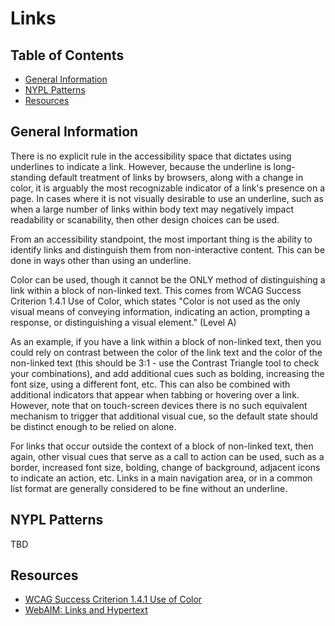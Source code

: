 
<Meta title="Accessibility Guide/Links" />

# Links

## Table of Contents

- [General Information](#general-information)
- [NYPL Patterns](#nypl-patterns)
- [Resources](#resources)

## General Information

There is no explicit rule in the accessibility space that dictates using
underlines to indicate a link. However, because the underline is long-standing
default treatment of links by browsers, along with a change in color, it is
arguably the most recognizable indicator of a link's presence on a page. In
cases where it is not visually desirable to use an underline, such as when a
large number of links within body text may negatively impact readability or
scanability, then other design choices can be used.

From an accessibility standpoint, the most important thing is the ability to
identify links and distinguish them from non-interactive content. This can be
done in ways other than using an underline.

Color can be used, though it cannot be the ONLY method of distinguishing a link
within a block of non-linked text. This comes from WCAG Success Criterion 1.4.1
Use of Color, which states "Color is not used as the only visual means of
conveying information, indicating an action, prompting a response, or
distinguishing a visual element." (Level A)

As an example, if you have a link within a block of non-linked text, then you
could rely on contrast between the color of the link text and the color of the
non-linked text (this should be 3:1 - use the Contrast Triangle tool to check
your combinations), and add additional cues such as bolding, increasing the font
size, using a different font, etc. This can also be combined with additional
indicators that appear when tabbing or hovering over a link. However, note that
on touch-screen devices there is no such equivalent mechanism to trigger that
additional visual cue, so the default state should be distinct enough to be
relied on alone.

For links that occur outside the context of a block of non-linked text, then
again, other visual cues that serve as a call to action can be used, such as a
border, increased font size, bolding, change of background, adjacent icons to
indicate an action, etc. Links in a main navigation area, or in a common list
format are generally considered to be fine without an underline.

## NYPL Patterns

TBD

## Resources

- [WCAG Success Criterion 1.4.1 Use of Color](https://www.w3.org/WAI/WCAG21/Understanding/use-of-color.html)
- [WebAIM: Links and Hypertext](https://webaim.org/techniques/hypertext/)
